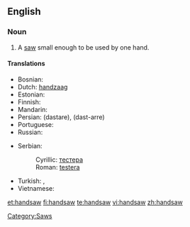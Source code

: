 ==English==

===Noun===
{{en-noun}}

# A [[saw]] small enough to be used by one hand.

====Translations====
{{trans-top|saw small enough to be used by one hand}}
* Bosnian: {{t-|bs|testera|f}}
* Dutch: [[handzaag]]
* Estonian: {{t|et|käsisaag}}
* Finnish: {{t-|fi|käsisaha}}
* Mandarin: {{t|cmn|手锯 |sc=Hani|xs=Mandarin}}
* Persian: {{fa-Arab|[[دستره]]}} (dastare), {{fa-Arab|[[دست اره]]}} (dast-arre)
* Portuguese: {{t|pt|serrote}}
* Russian: {{t+|ru|ножовка|f|tr=nožóvka|sc=Cyrl}}
{{trans-mid}}
* Serbian:
*: Cyrillic: [[тестера]] {{f}}
*: Roman: [[testera]] {{f}}
* Turkish: {{t+|tr|testere}}, {{t+|tr|destere}}
* Vietnamese: {{t|vi|Cưa tay|xs=Vietnamese}}
{{trans-bottom}}

[[Category:Saws]]

[[et:handsaw]]
[[fi:handsaw]]
[[te:handsaw]]
[[vi:handsaw]]
[[zh:handsaw]]
